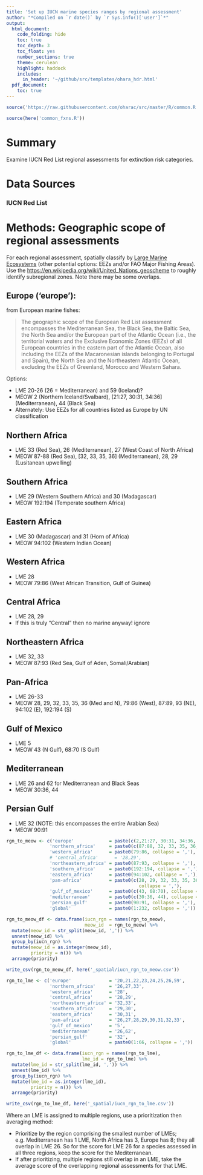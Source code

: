 ```yaml
---
title: 'Set up IUCN marine species ranges by regional assessment'
author: "*Compiled on `r date()` by `r Sys.info()['user']`*"
output: 
  html_document:
    code_folding: hide
    toc: true
    toc_depth: 3
    toc_float: yes
    number_sections: true
    theme: cerulean
    highlight: haddock
    includes: 
      in_header: '~/github/src/templates/ohara_hdr.html'
  pdf_document:
    toc: true
---
```


``` r

source('https://raw.githubusercontent.com/oharac/src/master/R/common.R')

source(here('common_fxns.R'))

```

# Summary

Examine IUCN Red List regional assessments for extinction risk categories.

# Data Sources

### IUCN Red List

# Methods: Geographic scope of regional assessments

For each regional assessment, spatially classify by [Large Marine Ecosystems](https://upload.wikimedia.org/wikipedia/commons/4/4d/Global_map_of_large_marine_ecosystems.jpg) (other potential options: EEZs and/or FAO Major Fishing Areas).  Use the [https://en.wikipedia.org/wiki/United_Nations_geoscheme](UN geoscheme) to roughly identify subregional zones.  Note there may be some overlaps.

## Europe ('europe'):

from European marine fishes: 

> The geographic scope of the European Red List assessment
encompasses the Mediterranean Sea, the Black Sea, the
Baltic Sea, the North Sea and/or the European part of
the Atlantic Ocean (i.e., the territorial waters and the
Exclusive Economic Zones (EEZs) of all European
countries in the eastern part of the Atlantic Ocean,
also including the EEZs of the Macaronesian islands
belonging to Portugal and Spain), the North Sea and
the Northeastern Atlantic Ocean, excluding the EEZs of
Greenland, Morocco and Western Sahara.

Options: 

* LME 20-26 (26 = Mediterranean) and 59 (Iceland)?
* MEOW 2 (Northern Iceland/Svalbard), [21:27, 30:31, 34:36] (Mediterranean), 44 (Black Sea)
* Alternately: Use EEZs for all countries listed as Europe by UN classification

## Northern Africa 

* LME 33 (Red Sea), 26 (Mediterranean), 27 (West Coast of North Africa)
* MEOW 87-88 (Red Sea), [32, 33, 35, 36] (Mediterranean), 28, 29 (Lusitanean upwelling)

## Southern Africa 

* LME 29 (Western Southern Africa) and 30 (Madagascar)
* MEOW 192:194 (Temperate southern Africa)

## Eastern Africa 

* LME 30 (Madagascar) and 31 (Horn of Africa)
* MEOW 94:102 (Western Indian Ocean)

## Western Africa   

* LME 28
* MEOW 79:86 (West African Transition, Gulf of Guinea)

## Central Africa  

* LME 28, 29
* If this is truly "Central" then no marine anyway! ignore

## Northeastern Africa 

* LME 32, 33
* MEOW 87:93 (Red Sea, Gulf of Aden, Somali/Arabian)

## Pan-Africa 

* LME 26-33
* MEOW 28, 29, 32, 33, 35, 36 (Med and N), 
    79:86 (West), 87:89, 93 (NE), 94:102 (E), 192:194 (S)

## Gulf of Mexico 

* LME 5
* MEOW 43 (N Gulf), 68:70 (S Gulf)

## Mediterranean

* LME 26 and 62 for Mediterranean and Black Seas
* MEOW 30:36, 44

## Persian Gulf

* LME 32 (NOTE: this encompasses the entire Arabian Sea)
* MEOW 90:91

``` r

rgn_to_meow <- c('europe'             = paste(c(2,21:27, 30:31, 34:36, 44), collapse = ','),
                'northern_africa'     = paste0(c(87:88, 32, 33, 35, 36, 28, 29), collapse = ','),
                'western_africa'      = paste0(79:86, collapse = ','), 
                # 'central_africa'      = '28,29',
                'northeastern_africa' = paste0(87:93, collapse = ','),
                'southern_africa'     = paste0(192:194, collapse = ','),
                'eastern_africa'      = paste0(94:102, collapse = ','),
                'pan-africa'          = paste0(c(28, 29, 32, 33, 35, 36, 79:89, 93:102, 192:194), 
                                                 collapse = ','),
                'gulf_of_mexico'      = paste0(c(43, 68:70), collapse = ','),
                'mediterranean'       = paste0(c(30:36, 44), collapse = ','), 
                'persian_gulf'        = paste0(90:91, collapse = ','),
                'global'              = paste0(1:232, collapse = ','))

rgn_to_meow_df <- data.frame(iucn_rgn = names(rgn_to_meow),
                             meow_id  = rgn_to_meow) %>%
  mutate(meow_id = str_split(meow_id, ',')) %>%
  unnest(meow_id) %>%
  group_by(iucn_rgn) %>%
  mutate(meow_id = as.integer(meow_id),
         priority = n()) %>%
  arrange(priority)

write_csv(rgn_to_meow_df, here('_spatial/iucn_rgn_to_meow.csv'))

```

``` r

rgn_to_lme <- c('europe'              = '20,21,22,23,24,25,26,59',
                'northern_africa'     = '26,27,33',
                'western_africa'      = '28', 
                'central_africa'      = '28,29',
                'northeastern_africa' = '32,33',
                'southern_africa'     = '29,30',
                'eastern_africa'      = '30,31',
                'pan-africa'          = '26,27,28,29,30,31,32,33',
                'gulf_of_mexico'      = '5',
                'mediterranean'       = '26,62', 
                'persian_gulf'        = '32',
                'global'              = paste0(1:66, collapse = ','))

rgn_to_lme_df <- data.frame(iucn_rgn = names(rgn_to_lme),
                            lme_id = rgn_to_lme) %>%
  mutate(lme_id = str_split(lme_id, ',')) %>%
  unnest(lme_id) %>%
  group_by(iucn_rgn) %>%
  mutate(lme_id = as.integer(lme_id),
         priority = n()) %>%
  arrange(priority)

write_csv(rgn_to_lme_df, here('_spatial/iucn_rgn_to_lme.csv'))

```

Where an LME is assigned to multiple regions, use a prioritization then averaging method:

* Prioritize by the region comprising the smallest number of LMEs; e.g. Mediterranean has 1 LME, North Africa has 3, Europe has 8; they all overlap in LME 26.  So for the score for LME 26 for a species assessed in all three regions, keep the score for the Mediterranean.
* If after prioritizing, multiple regions still overlap in an LME, take the average score of the overlapping regional assessments for that LME.

